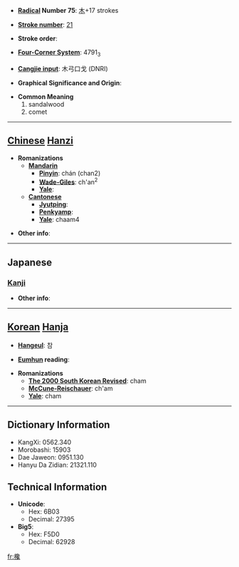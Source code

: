 * '''[[Wiktionary:Chinese radical index| Radical]] Number 75''': [[Wiktionary:Chinese radical index 木|木]]+17 strokes

* '''[[Wiktionary:Chinese total strokes index|Stroke number]]''': [[Wiktionary:Chinese total strokes index 21|21]]

* '''Stroke order''': 

* '''[[Wiktionary:Chinese four corner index|Four-Corner System]]''': 4791<sub>3</sub>

* '''[[Wiktionary:Chinese Cangjie index|Cangjie input]]''': 木弓口戈 (DNRI)

* '''Graphical Significance and Origin''': 

* '''Common Meaning'''
*#sandalwood
*# comet


----

== [[Chinese]] [[Hanzi]] ==

* '''Romanizations'''
** '''[[Mandarin]]'''
*** '''[[Pinyin]]''': chán (chan2)
*** '''[[Wade-Giles]]''': ch'an<sup>2</sup>
*** '''[[Yale]]''': 
** '''[[Cantonese]]'''
*** '''[[Jyutping]]''':
*** '''[[Penkyamp]]''': 
*** '''[[Yale]]''': chaam4

* '''Other info''': 

----

==Japanese==
===[[Kanji]]===
{{kanji|on readings=[[さん]] (san), [[せん]] (sen)|kun readings=}}

* '''Other info''':  

----

== [[Korean]] [[Hanja]] ==

* '''[[Hangeul]]''': 참

* '''[[Eumhun]] reading''': 

* '''Romanizations'''
** '''[[The 2000 South Korean Revised Romanization|The 2000 South Korean Revised]]''': cham
** '''[[McCune-Reischauer]]''': ch'am
** '''[[Yale]]''': cham

----

== Dictionary Information ==

* KangXi: 0562.340
* Morobashi: 15903
* Dae Jaweon: 0951.130
* Hanyu Da Zidian: 21321.110

== Technical Information ==

* '''Unicode''':
** Hex: 6B03
** Decimal: 27395
* '''Big5''':
** Hex: F5D0
** Decimal: 62928

[[fr:欃]]